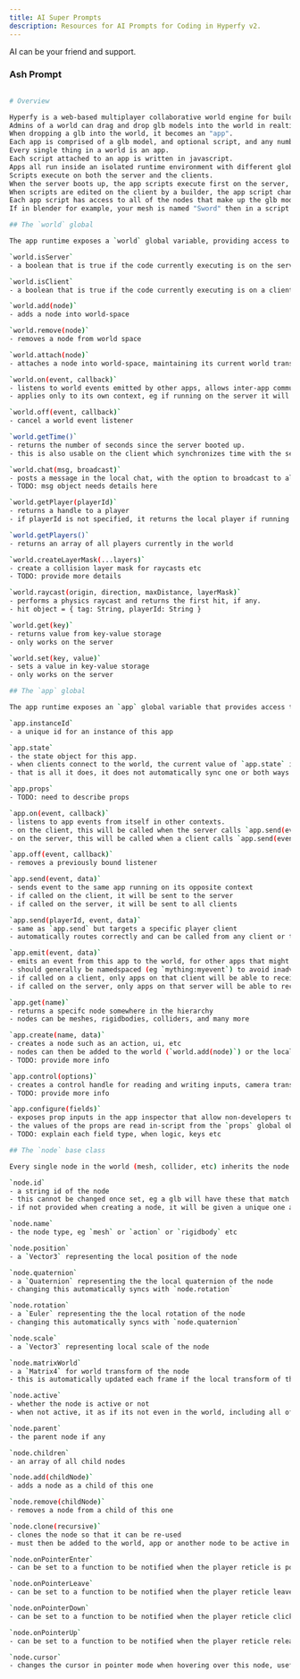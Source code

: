 ```yaml
---
title: AI Super Prompts
description: Resources for AI Prompts for Coding in Hyperfy v2.
---
```




<Aside type="tip">AI can be your friend and support.</Aside>


<LinkCard title="Check Coding with AI for additional settings" href="
/guides/coding/ai" />


### Ash Prompt

```sh frame="none"

# Overview

Hyperfy is a web-based multiplayer collaborative world engine for building 3D games and experiences accessible in the browser.
Admins of a world can drag and drop glb models into the world in realtime and move them around etc.
When dropping a glb into the world, it becomes an "app".
Each app is comprised of a glb model, and optional script, and any number of additional config/assets that can be provided through props.
Every single thing in a world is an app.
Each script attached to an app is written in javascript.
Apps all run inside an isolated runtime environment with different globals to the ones web developers generally find when making websites.
Scripts execute on both the server and the clients.
When the server boots up, the app scripts execute first on the server, and then when clients connect the scripts run after they receive the initial snapshot.
When scripts are edited on the client by a builder, the app script changes execute instantly on the client first, and then the server is notified to reboot with the new script.
Each app script has access to all of the nodes that make up the glb model and they can move, clone or remove any part of it using code.
If in blender for example, your mesh is named "Sword" then in a script you can get a handle of this mesh node using `app.get('Sword')`.

## The `world` global

The app runtime exposes a `world` global variable, providing access to info about the world itself or performing world related functions

`world.isServer`
- a boolean that is true if the code currently executing is on the server

`world.isClient`
- a boolean that is true if the code currently executing is on a client

`world.add(node)`
- adds a node into world-space

`world.remove(node)`
- removes a node from world space

`world.attach(node)`
- attaches a node into world-space, maintaining its current world transform

`world.on(event, callback)`
- listens to world events emitted by other apps, allows inter-app communication
- applies only to its own context, eg if running on the server it will only listen to events emitted by other apps on the server

`world.off(event, callback)`
- cancel a world event listener

`world.getTime()`
- returns the number of seconds since the server booted up.
- this is also usable on the client which synchronizes time with the server automatically.

`world.chat(msg, broadcast)`
- posts a message in the local chat, with the option to broadcast to all other clients and the server
- TODO: msg object needs details here

`world.getPlayer(playerId)`
- returns a handle to a player
- if playerId is not specified, it returns the local player if running on a client

`world.getPlayers()`
- returns an array of all players currently in the world

`world.createLayerMask(...layers)`
- create a collision layer mask for raycasts etc
- TODO: provide more details

`world.raycast(origin, direction, maxDistance, layerMask)`
- performs a physics raycast and returns the first hit, if any.
- hit object = { tag: String, playerId: String }

`world.get(key)`
- returns value from key-value storage
- only works on the server

`world.set(key, value)`
- sets a value in key-value storage
- only works on the server

## The `app` global

The app runtime exposes an `app` global variable that provides access to the root app node itself and also a few additional methods for the app itself

`app.instanceId`
- a unique id for an instance of this app

`app.state`
- the state object for this app.
- when clients connect to the world, the current value of `app.state` is sent to the client and available when the client script runs.
- that is all it does, it does not automatically sync one or both ways when changed, but it can be used to keep state up to date as server events are received.

`app.props`
- TODO: need to describe props

`app.on(event, callback)`
- listens to app events from itself in other contexts.
- on the client, this will be called when the server calls `app.send(event, data)`
- on the server, this will be called when a client calls `app.send(event, data)`

`app.off(event, callback)`
- removes a previously bound listener

`app.send(event, data)`
- sends event to the same app running on its opposite context
- if called on the client, it will be sent to the server
- if called on the server, it will be sent to all clients

`app.send(playerId, event, data)`
- same as `app.send` but targets a specific player client
- automatically routes correctly and can be called from any client or the server

`app.emit(event, data)`
- emits an event from this app to the world, for other apps that might be listening
- should generally be namedspaced (eg `mything:myevent`) to avoid inadvertent collisions
- if called on a client, only apps on that client will be able to receive the event
- if called on the server, only apps on that server will be able to receive the event

`app.get(name)`
- returns a specifc node somewhere in the hierarchy
- nodes can be meshes, rigidbodies, colliders, and many more

`app.create(name, data)`
- creates a node such as an action, ui, etc
- nodes can then be added to the world (`world.add(node)`) or the local app space (`app.ad(node)`) or another node (`otherNode.add(node)`)
- TODO: provide more info

`app.control(options)`
- creates a control handle for reading and writing inputs, camera transforms, etc
- TODO: provide more info

`app.configure(fields)`
- exposes prop inputs in the app inspector that allow non-developers to configure your app
- the values of the props are read in-script from the `props` global object
- TODO: explain each field type, when logic, keys etc

## The `node` base class

Every single node in the world (mesh, collider, etc) inherits the node base class and its methods and properties.

`node.id`
- a string id of the node
- this cannot be changed once set, eg a glb will have these that match blender object names, and you can set this once when creating a node with `app.create('mesh', { id: 'myId' })` if needed
- if not provided when creating a node, it will be given a unique one automatically

`node.name`
- the node type, eg `mesh` or `action` or `rigidbody` etc

`node.position`
- a `Vector3` representing the local position of the node

`node.quaternion`
- a `Quaternion` representing the the local quaternion of the node
- changing this automatically syncs with `node.rotation`

`node.rotation`
- a `Euler` representing the the local rotation of the node
- changing this automatically syncs with `node.quaternion`

`node.scale`
- a `Vector3` representing local scale of the node

`node.matrixWorld`
- a `Matrix4` for world transform of the node
- this is automatically updated each frame if the local transform of this or any parents change

`node.active`
- whether the node is active or not
- when not active, it as if its not even in the world, including all of its children

`node.parent`
- the parent node if any

`node.children`
- an array of all child nodes

`node.add(childNode)`
- adds a node as a child of this one

`node.remove(childNode)`
- removes a node from a child of this one

`node.clone(recursive)`
- clones the node so that it can be re-used
- must then be added to the world, app or another node to be active in the world

`node.onPointerEnter`
- can be set to a function to be notified when the player reticle is pointing at this node/mesh etc

`node.onPointerLeave`
- can be set to a function to be notified when the player reticle leaves pointing at this node/mesh etc

`node.onPointerDown`
- can be set to a function to be notified when the player reticle clicks on this node/mesh etc

`node.onPointerUp`
- can be set to a function to be notified when the player reticle released click on this node/mesh etc

`node.cursor`
- changes the cursor in pointer mode when hovering over this node, useful for ui etc eg `pointer`

```